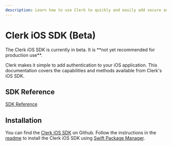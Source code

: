 ```yaml
---
description: Learn how to use Clerk to quickly and easily add secure authentication and user management to your iOS application.
---
```


# Clerk iOS SDK (Beta)

<Callout type="warning">
  The Clerk iOS SDK is currently in beta. It is **not yet recommended for production use**.
</Callout>

Clerk makes it simple to add authentication to your iOS application. This documentation covers the capabilities and methods available from Clerk's iOS SDK.

## SDK Reference

[SDK Reference](https://swiftpackageindex.com/clerk/clerk-ios/main/documentation/clerksdk)

## Installation

You can find the [Clerk iOS SDK](https://github.com/clerk/clerk-ios) on Github. Follow the instructions in the [readme](https://github.com/clerk/clerk-ios?tab=readme-ov-file#-installation) to install the Clerk iOS SDK using [Swift Package Manager](https://developer.apple.com/documentation/xcode/adding-package-dependencies-to-your-app).
